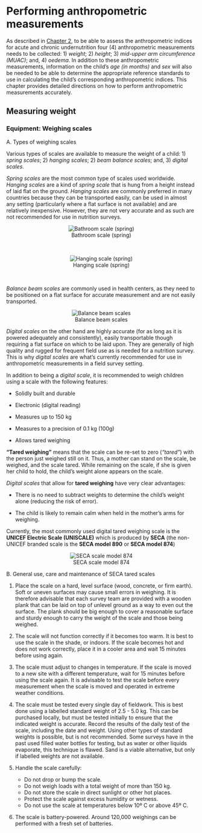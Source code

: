 # Performing anthropometric measurements {#anthro2}

As described in [Chapter 2](#anthro1), to be able to assess the anthropometric indices for acute and chronic undernutrition four (4) anthropometric measurements needs to be collected: 1) *weight*; 2) *height*; 3) *mid-upper arm circumference (MUAC)*; and, 4) *oedema*. In addition to these anthropometric measurements, information on the child's *age (in months)* and *sex* will also be needed to be able to determine the appropriate reference standards to use in calculating the child's corresponding anthropometric indices. This chapter provides detailed directions on how to perform anthropometric measurements accurately.

## Measuring weight

### Equipment: Weighing scales

A. Types of weighing scales

Various types of scales are available to measure the weight of a child: 1) *spring scales*; 2) *hanging scales*; 2) *beam balance scales*; and, 3) *digital scales*.

*Spring scales* are the most common type of scales used worldwide. *Hanging scales* are a kind of *spring scale* that is hung from a height instead of laid flat on the ground. *Hanging scales* are commonly preferred in many countries because they can be transported easily, can be used in almost any setting (particularly where a flat surface is not available) and are relatively inexpensive. However, they are not very accurate and as such are not recommended for use in nutrition surveys.

<center>

![Bathroom scale (spring)](images/springScale.jpg) 

</center>

<center>

&nbsp;

![Hanging scale (spring)](images/hangingScale.png) 

</center>

&nbsp;

*Balance beam scales* are commonly used in health centers, as they need to be positioned on a flat surface for accurate measurement and are not easily transported.

<center>

![Balance beam scales](images/balanceBeam.jpg)

</center>

*Digital scales* on the other hand are highly accurate (for as long as it is powered adequately and consistently), easily transportable though requiring a flat surface on which to be laid upon. They are generally of high quality and rugged for frequent field use as is needed for a nutrition survey. This is why *digital scales* are what's currently recommended for use in anthropometric measurements in a field survey setting.

In addition to being a *digital scale*, it is recommended to weigh children using a scale with the following features:

* Solidly built and durable

* Electronic (digital reading)

* Measures up to 150 kg

* Measures to a precision of 0.1 kg (100g)

* Allows tared weighing

**“Tared weighing”** means that the scale can be re-set to zero (*“tared”*) with the person just weighed still on it. Thus, a mother can stand on the scale, be weighed, and the scale tared. While remaining on the scale, if she is given her child to hold, the child’s weight alone appears on the scale. 

*Digital scales* that allow for **tared weighing** have very clear advantages:

* There is no need to subtract weights to determine the child’s weight alone (reducing the risk of error).

* The child is likely to remain calm when held in the mother’s arms for weighing.

Currently, the most commonly used digital tared weighing scale is the **UNICEF Electric Scale (UNISCALE)** which is produced by **SECA** (the non-UNICEF branded scale is the **SECA model 890** or **SECA model 874**)

<center>

![SECA scale model 874](images/seca874.png)

</center>

B. General use, care and maintenance of SECA tared scales

1. Place the scale on a hard, level surface (wood, concrete, or firm earth). Soft or uneven surfaces may cause small errors in weighing. It is therefore advisable that each survey team are provided with a wooden plank that can be laid on top of unlevel ground as a way to even out the surface. The plank should be big enough to cover a reasonable surface and sturdy enough to carry the weight of the scale and those being weighed.

2. The scale will not function correctly if it becomes too warm.  It is best to use the scale in the shade, or indoors.  If the scale becomes hot and does not work correctly, place it in a cooler area and wait 15 minutes before using again.

3. The scale must adjust to changes in temperature. If the scale is moved to a new site with a different temperature, wait for 15 minutes before using the scale again. It is advisable to test the scale before every measurement when the scale is moved and operated in extreme weather conditions.

4. The scale must be tested every single day of fieldwork. This is best done using a labelled standard weight of 2.5 - 5.0 kg. This can be purchased locally, but must be tested initially to ensure that the indicated weight is accurate. Record the results of the daily test of the scale, including the date and weight. Using other types of standard weights is possible, but is not recommended. Some surveys have in the past used filled water bottles for testing, but as water or other liquids evaporate, this technique is flawed. Sand is a viable alternative, but only if labelled weights are not available.

5. Handle the scale carefully:
    * Do not drop or bump the scale.
    * Do not weigh loads with a total weight of more than 150 kg.
    * Do not store the scale in direct sunlight or other hot places.
    * Protect the scale against excess humidity or wetness.
    * Do not use the scale at temperatures below 10º C or above 45º C.
        
6. The scale is battery-powered. Around 120,000 weighings can be performed with a fresh set of batteries.















